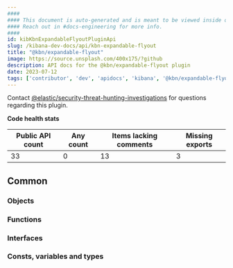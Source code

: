 ```yaml
---
####
#### This document is auto-generated and is meant to be viewed inside our experimental, new docs system.
#### Reach out in #docs-engineering for more info.
####
id: kibKbnExpandableFlyoutPluginApi
slug: /kibana-dev-docs/api/kbn-expandable-flyout
title: "@kbn/expandable-flyout"
image: https://source.unsplash.com/400x175/?github
description: API docs for the @kbn/expandable-flyout plugin
date: 2023-07-12
tags: ['contributor', 'dev', 'apidocs', 'kibana', '@kbn/expandable-flyout']
---
```




Contact [@elastic/security-threat-hunting-investigations](https://github.com/orgs/elastic/teams/security-threat-hunting-investigations) for questions regarding this plugin.

**Code health stats**

| Public API count  | Any count | Items lacking comments | Missing exports |
|-------------------|-----------|------------------------|-----------------|
| 33 | 0 | 13 | 3 |

## Common

### Objects
<DocDefinitionList data={kbnExpandableFlyoutObj.common.objects}/>

### Functions
<DocDefinitionList data={kbnExpandableFlyoutObj.common.functions}/>

### Interfaces
<DocDefinitionList data={kbnExpandableFlyoutObj.common.interfaces}/>

### Consts, variables and types
<DocDefinitionList data={kbnExpandableFlyoutObj.common.misc}/>

